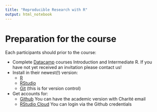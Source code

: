 ```yaml
---
title: "Reproducible Research with R"
output: html_notebook
---
```


# Preparation for the course

Each participants should prior to the course:

* Complete [Datacamp](https://learn.datacamp.com/) courses Introduction and Intermediate R. If you have not yet received an invitation please contact us!
* Install in their newest(!) version:  
  + [R](https://cran.r-project.org/)
  + [RStudio](https://rstudio.com/products/rstudio/download/)  
  + [Git](https://git-scm.com/) (this is for version control)
* Get accounts for:
  + [Github](https://github.com/) You can have the academic version with Charité email
  + [RStudio Cloud](https://rstudio.cloud) You can login via the Github credentials
  

